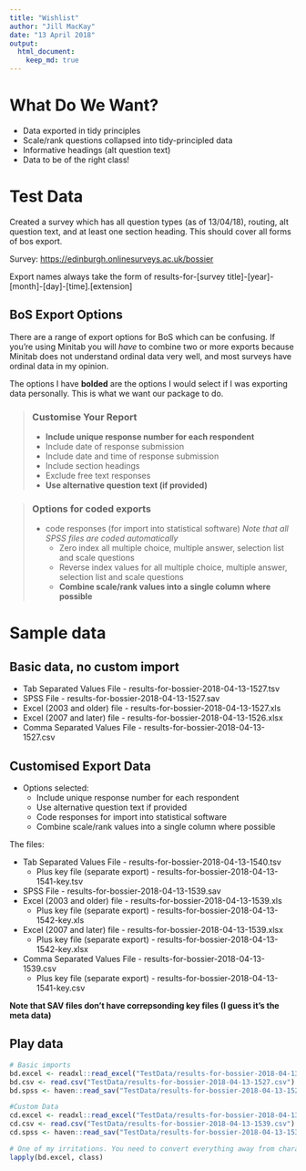 ```yaml
---
title: "Wishlist"
author: "Jill MacKay"
date: "13 April 2018"
output: 
  html_document:
    keep_md: true
---
```


# What Do We Want?
* Data exported in tidy principles
* Scale/rank questions collapsed into tidy-principled data
* Informative headings (alt question text)
* Data to be of the right class!


# Test Data
Created a survey which has all question types (as of 13/04/18), routing, alt question text, and at least one section heading. This should cover all forms of bos export.

Survey: [https://edinburgh.onlinesurveys.ac.uk/bossier](https://edinburgh.onlinesurveys.ac.uk/bossier)

Export names always take the form of results-for-[survey title]-[year]-[month]-[day]-[time].[extension]

## BoS Export Options
There are a range of export options for BoS which can be confusing. If you're using Minitab you will *have* to combine two or more exports because Minitab does not understand ordinal data very well, and most surveys have ordinal data in my opinion. 

The options I have **bolded** are the options I would select if I was exporting data personally. This is what we want our package to do.

> ### Customise Your Report
> * **Include unique response number for each respondent**
> * Include date of response submission
> * Include date and time of response submission
> * Include section headings
> * Exclude free text responses
> * **Use alternative question text (if provided)**


> ### Options for coded exports
> * code responses (for import into statistical software) *Note that all SPSS files are coded automatically*
>   + Zero index all multiple choice, multiple answer, selection list and scale questions
>   + Reverse index values for all multiple choice, multiple answer, selection list and scale questions
>   + **Combine scale/rank values into a single column where possible**

# Sample data
## Basic data, no custom import
* Tab Separated Values File - results-for-bossier-2018-04-13-1527.tsv
* SPSS File - results-for-bossier-2018-04-13-1527.sav
* Excel (2003 and older) file - results-for-bossier-2018-04-13-1527.xls
* Excel (2007 and later) file - results-for-bossier-2018-04-13-1526.xlsx
* Comma Separated Values File - results-for-bossier-2018-04-13-1527.csv

## Customised Export Data
* Options selected:
  + Include unique response number for each respondent
  + Use alternative question text if provided
  + Code responses for import into statistical software
  + Combine scale/rank values into a single column where possible

The files:

* Tab Separated Values File - results-for-bossier-2018-04-13-1540.tsv
  + Plus key file (separate export) - results-for-bossier-2018-04-13-1541-key.tsv
* SPSS File - results-for-bossier-2018-04-13-1539.sav
* Excel (2003 and older) file - results-for-bossier-2018-04-13-1539.xls
  + Plus key file (separate export) - results-for-bossier-2018-04-13-1542-key.xls
* Excel (2007 and later) file - results-for-bossier-2018-04-13-1539.xlsx
  + Plus key file (separate export) - results-for-bossier-2018-04-13-1542-key.xlsx
* Comma Separated Values File - results-for-bossier-2018-04-13-1539.csv
  + Plus key file (separate export) - results-for-bossier-2018-04-13-1541-key.csv

**Note that SAV files don't have correpsonding key files (I guess it's the meta data)**






## Play data
```r
# Basic imports
bd.excel <- readxl::read_excel("TestData/results-for-bossier-2018-04-13-1526.xlsx")
bd.csv <- read.csv("TestData/results-for-bossier-2018-04-13-1527.csv")
bd.spss <- haven::read_sav("TestData/results-for-bossier-2018-04-13-1527.sav")

#Custom Data
cd.excel <- readxl::read_excel("TestData/results-for-bossier-2018-04-13-1539.xlsx")
cd.csv <- read.csv("TestData/results-for-bossier-2018-04-13-1539.csv")
cd.spss <- haven::read_sav("TestData/results-for-bossier-2018-04-13-1539.sav")

# One of my irritations. You need to convert everything away from character class
lapply(bd.excel, class)
```